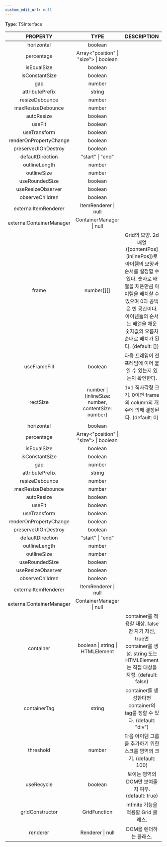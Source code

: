 ```yaml
---
custom_edit_url: null
---
```


<div>

</div>

**Type**: TSInterface

|PROPERTY|TYPE|DESCRIPTION|
|:---:|:---:|:---:|
|horizontal|boolean||
|percentage|Array&lt;"position" \| "size"&gt; \| boolean||
|isEqualSize|boolean||
|isConstantSize|boolean||
|gap|number||
|attributePrefix|string||
|resizeDebounce|number||
|maxResizeDebounce|number||
|autoResize|boolean||
|useFit|boolean||
|useTransform|boolean||
|renderOnPropertyChange|boolean||
|preserveUIOnDestroy|boolean||
|defaultDirection|"start" \| "end"||
|outlineLength|number||
|outlineSize|number||
|useRoundedSize|boolean||
|useResizeObserver|boolean||
|observeChildren|boolean||
|externalItemRenderer|ItemRenderer \| null||
|externalContainerManager|ContainerManager \| null||
|frame|number[][]|Grid의 모양. 2d 배열([contentPos][inlinePos])로 아이템의 모양과 순서를 설정할 수 있다. 숫자로 배열을 채운만큼 아이템을 배치할 수 있으며 0과 공백은 빈 공간이다. 아이템들의 순서는 배열을 채운 숫자값의 오름차순대로 배치가 된다. (default: [])|
|useFrameFill|boolean| 다음 프레임이 전 프레임에 이어 붙일 수 있는지 있는지 확인한다.|
|rectSize|number \| {inlineSize: number, contentSize: number}|1x1 직사각형 크기. 0이면 frame의 column의 개수에 의해 결정된다. (default: 0)|
|horizontal|boolean||
|percentage|Array&lt;"position" \| "size"&gt; \| boolean||
|isEqualSize|boolean||
|isConstantSize|boolean||
|gap|number||
|attributePrefix|string||
|resizeDebounce|number||
|maxResizeDebounce|number||
|autoResize|boolean||
|useFit|boolean||
|useTransform|boolean||
|renderOnPropertyChange|boolean||
|preserveUIOnDestroy|boolean||
|defaultDirection|"start" \| "end"||
|outlineLength|number||
|outlineSize|number||
|useRoundedSize|boolean||
|useResizeObserver|boolean||
|observeChildren|boolean||
|externalItemRenderer|ItemRenderer \| null||
|externalContainerManager|ContainerManager \| null||
|container|boolean \| string \| HTMLElement|container를 적용할 대상. false면 자기 자신, true면 container를 생성. string 또는 HTMLElement는 직접 대상을 지정. (default: false)|
|containerTag|string|container를 생성한다면 container의 tag를 정할 수 있다. (default: &quot;div&quot;)|
|threshold|number|다음 아이템 그룹을 추가하기 위한 스크롤 영역의 크기. (default: 100)|
|useRecycle|boolean|보이는 영역의 DOM만 보여줄지 여부. (default: true)|
|gridConstructor|GridFunction|Infinite 기능을 적용할 Grid 클래스.|
|renderer|Renderer \| null| DOM을 렌더하는 클래스. |

